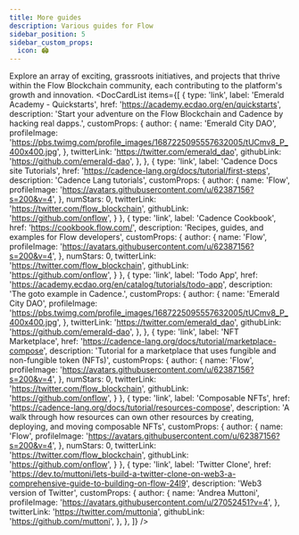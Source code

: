 ```yaml
---
title: More guides
description: Various guides for Flow
sidebar_position: 5
sidebar_custom_props:
  icon: 🏟️
---
```



Explore an array of exciting, grassroots initiatives, and projects that thrive within the Flow Blockchain community, each contributing to the platform's growth and innovation.
<DocCardList items={[
  {
    type: 'link',
    label: 'Emerald Academy - Quickstarts',
    href: 'https://academy.ecdao.org/en/quickstarts',
    description: 'Start your adventure on the Flow Blockchain and Cadence by hacking real dapps.',
    customProps: {
      author: {
        name: 'Emerald City DAO',
        profileImage:
          'https://pbs.twimg.com/profile_images/1687225095557632005/tUCmv8_P_400x400.jpg',
      },
      twitterLink: 'https://twitter.com/emerald_dao',
      githubLink: 'https://github.com/emerald-dao',
    },
  },
  {
    type: 'link',
    label: 'Cadence Docs site Tutorials',
    href: 'https://cadence-lang.org/docs/tutorial/first-steps',
    description: 'Cadence Lang tutorials',
    customProps: {
      author: {
        name: 'Flow',
        profileImage:
          'https://avatars.githubusercontent.com/u/62387156?s=200&v=4',
      },
      numStars: 0,
      twitterLink: 'https://twitter.com/flow_blockchain',
      githubLink: 'https://github.com/onflow',
    }
  },
  {
    type: 'link',
    label: 'Cadence Cookbook',
    href: 'https://cookbook.flow.com/',
    description: 'Recipes, guides, and examples for Flow developers',
    customProps: {
      author: {
        name: 'Flow',
        profileImage:
          'https://avatars.githubusercontent.com/u/62387156?s=200&v=4',
      },
      numStars: 0,
      twitterLink: 'https://twitter.com/flow_blockchain',
      githubLink: 'https://github.com/onflow',
    }
  },
  {
    type: 'link',
    label: 'Todo App',
    href: 'https://academy.ecdao.org/en/catalog/tutorials/todo-app',
    description: 'The goto example in Cadence.',
    customProps: {
      author: {
        name: 'Emerald City DAO',
        profileImage:
          'https://pbs.twimg.com/profile_images/1687225095557632005/tUCmv8_P_400x400.jpg',
      },
      twitterLink: 'https://twitter.com/emerald_dao',
      githubLink: 'https://github.com/emerald-dao',
    },
  },
  {
    type: 'link',
    label: 'NFT Marketplace',
    href: 'https://cadence-lang.org/docs/tutorial/marketplace-compose',
    description: 'Tutorial for a marketplace that uses fungible and non-fungible token (NFTs)',
    customProps: {
      author: {
        name: 'Flow',
        profileImage:
          'https://avatars.githubusercontent.com/u/62387156?s=200&v=4',
      },
      numStars: 0,
      twitterLink: 'https://twitter.com/flow_blockchain',
      githubLink: 'https://github.com/onflow',
    }
  },
  {
    type: 'link',
    label: 'Composable NFTs',
    href: 'https://cadence-lang.org/docs/tutorial/resources-compose',
    description: 'A walk through how resources can own other resources by creating, deploying, and moving composable NFTs',
    customProps: {
      author: {
        name: 'Flow',
        profileImage:
          'https://avatars.githubusercontent.com/u/62387156?s=200&v=4',
      },
      numStars: 0,
      twitterLink: 'https://twitter.com/flow_blockchain',
      githubLink: 'https://github.com/onflow',
    }
  },
  {
    type: 'link',
    label: 'Twitter Clone',
    href: 'https://dev.to/muttoni/lets-build-a-twitter-clone-on-web3-a-comprehensive-guide-to-building-on-flow-24l9',
    description: 'Web3 version of Twitter',
    customProps: {
      author: {
        name: 'Andrea Muttoni',
        profileImage:
          'https://avatars.githubusercontent.com/u/27052451?v=4',
      },
      twitterLink: 'https://twitter.com/muttonia',
      githubLink: 'https://github.com/muttoni',
    },
  },
]} />
